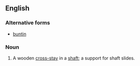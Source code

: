 ==English==

===Alternative forms===
* [[buntin]]

===Noun===
{{en-noun}}

# A wooden [[cross-stay]] in a [[shaft]]; a support for shaft slides.